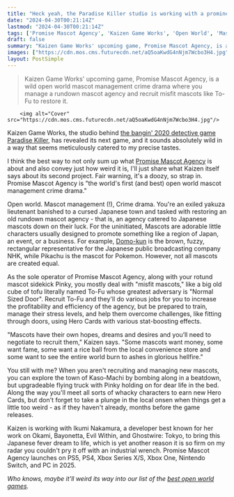 ```yaml
---
title: "Heck yeah, the Paradise Killer studio is working with a prominent horror dev on an open-world management RPG about an ex-Yakuza and his Japanese mascot recruits"
date: "2024-04-30T00:21:14Z"
lastmod: "2024-04-30T00:21:14Z"
tags: ['Promise Mascot Agency', 'Kaizen Game Works', 'Open World', 'Mascot Management', 'Crime Drama']
draft: false
summary: "Kaizen Game Works' upcoming game, Promise Mascot Agency, is a wild open world mascot management crime drama where you manage a rundown mascot agency and recruit misfit mascots like To-Fu to restore it."
images: ["https://cdn.mos.cms.futurecdn.net/aQ5oaKwdG4nNjm7Wcbo3H4.jpg"]
layout: PostSimple
---
```

> Kaizen Game Works' upcoming game, Promise Mascot Agency, is a wild open world mascot management crime drama where you manage a rundown mascot agency and recruit misfit mascots like To-Fu to restore it.


        <img alt="Cover" src="https://cdn.mos.cms.futurecdn.net/aQ5oaKwdG4nNjm7Wcbo3H4.jpg"/>
        
Kaizen Game Works, the studio behind [the bangin' 2020 detective game Paradise Killer](https://www.gamesradar.com/have-you-tried-solving-murders-with-the-power-of-vaporwave-in-paradise-killer/), has revealed its next game, and it sounds absolutely wild in a way that seems meticulously catered to my precise tastes.

I think the best way to not only sum up what [Promise Mascot Agency](https://store.steampowered.com/app/2585830/Promise_Mascot_Agency/) is about and also convey just how weird it is, I'll just share what Kaizen itself says about its second project. Fair warning, it's a doozy, so strap in. Promise Mascot Agency is "the world's first (and best) open world mascot management crime drama."

Open world. Mascot management (!), Crime drama. You're an exiled yakuza lieutenant banished to a cursed Japanese town and tasked with restoring an old rundown mascot agency - that is, an agency catered to Japanese mascots down on their luck. For the uninitiated, Mascots are adorable little characters usually designed to promote something like a region of Japan, an event, or a business. For example, [Domo-kun](https://en.wikipedia.org/wiki/Domo_(NHK)) is the brown, fuzzy, rectangular representative for the Japanese public broadcasting company NHK, while Pikachu is the mascot for Pokemon. However, not all mascots are created equal.

As the sole operator of Promise Mascot Agency, along with your rotund mascot sidekick Pinky, you mostly deal with "misfit mascots," like a big old cube of tofu literally named To-Fu whose greatest adversary is "Normal Sized Door". Recruit To-Fu and they'll do various jobs for you to increase the profitability and efficiency of the agency, but be prepared to train, manage their stress levels, and help them overcome challenges, like fitting through doors, using Hero Cards with various stat-boosting effects.

"Mascots have their own hopes, dreams and desires and you’ll need to negotiate to recruit them," Kaizen says. "Some mascots want money, some want fame, some want a rice ball from the local convenience store and some want to see the entire world burn to ashes in glorious hellfire."

You still with me? When you aren't recruiting and managing new mascots, you can explore the town of Kaso-Machi by bombing along in a beatdown, but upgradeable flying truck with Pinky holding on for dear life in the bed. Along the way you'll meet all sorts of whacky characters to earn new Hero Cards, but don't forget to take a plunge in the local onsen when things get a little too weird - as if they haven't already, months before the game releases.

Kaizen is working with Ikumi Nakamura, a developer best known for her work on Okami, Bayonetta, Evil Within, and Ghostwire: Tokyo, to bring this Japanese fever dream to life, which is yet another reason it is so firm on my radar you couldn't pry it off with an industrial wrench. Promise Mascot Agency launches on PS5, PS4, Xbox Series X/S, Xbox One, Nintendo Switch, and PC in 2025.

*Who knows, maybe it'll weird its way into our list of the *[<em>best open world games</em>](https://www.gamesradar.com/best-open-world-games/)*.*
        
